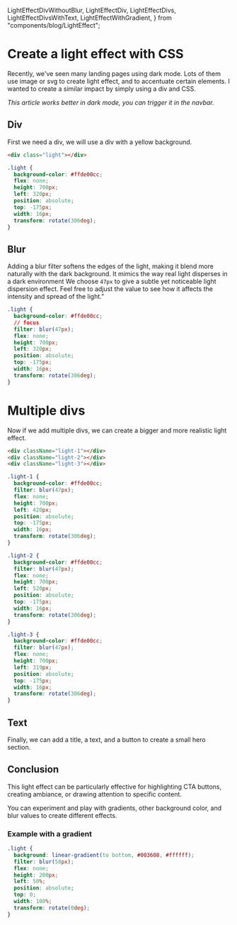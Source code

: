   LightEffectDivWithoutBlur,
  LightEffectDiv,
  LightEffectDivs,
  LightEffectDivsWithText,
  LightEffectWithGradient,
} from "components/blog/LightEffect";

<LayoutBlog>

# Create a light effect with CSS

Recently, we've seen many landing pages using dark mode.
Lots of them use image or svg to create light effect, and to accentuate certain elements.
I wanted to create a similar impact by simply using a div and CSS.

_This article works better in dark mode, you can trigger it in the navbar._

## Div

First we need a div, we will use a div with a yellow background.

<ComponentPlayground className="h-64 overflow-hidden border-none bg-black px-0 py-0">
  <LightEffectDivWithoutBlur />
</ComponentPlayground>

```html
<div class="light"></div>
```

```css
.light {
  background-color: #ffde00cc;
  flex: none;
  height: 700px;
  left: 320px;
  position: absolute;
  top: -175px;
  width: 16px;
  transform: rotate(306deg);
}
```

## Blur

Adding a blur filter softens the edges of the light, making it blend more naturally with the dark background. It mimics the way real light disperses in a dark environment
We choose `47px` to give a subtle yet noticeable light dispersion effect. Feel free to adjust the value to see how it affects the intensity and spread of the light.”

<ComponentPlayground className="h-64 overflow-hidden border-none bg-black px-0 py-0">
  <LightEffectDiv />
</ComponentPlayground>

```css
.light {
  background-color: #ffde00cc;
  // focus
  filter: blur(47px);
  flex: none;
  height: 700px;
  left: 320px;
  position: absolute;
  top: -175px;
  width: 16px;
  transform: rotate(306deg);
}
```

# Multiple divs

Now if we add multiple divs, we can create a bigger and more realistic light effect.

<ComponentPlayground className="h-64 overflow-hidden border-none bg-black px-0 py-0">
  <LightEffectDivs />
</ComponentPlayground>

```html
<div className="light-1"></div>
<div className="light-2"></div>
<div className="light-3"></div>
```

```css
.light-1 {
  background-color: #ffde00cc;
  filter: blur(47px);
  flex: none;
  height: 700px;
  left: 420px;
  position: absolute;
  top: -175px;
  width: 16px;
  transform: rotate(306deg);
}

.light-2 {
  background-color: #ffde00cc;
  filter: blur(47px);
  flex: none;
  height: 700px;
  left: 520px;
  position: absolute;
  top: -175px;
  width: 16px;
  transform: rotate(306deg);
}

.light-3 {
  background-color: #ffde00cc;
  filter: blur(47px);
  flex: none;
  height: 700px;
  left: 319px;
  position: absolute;
  top: -175px;
  width: 16px;
  transform: rotate(306deg);
}
```

## Text

Finally, we can add a title, a text, and a button to create a small hero section.

<ComponentPlayground className="h-64 overflow-hidden border-none bg-black px-0 py-0">
  <LightEffectDivsWithText />
</ComponentPlayground>

## Conclusion

This light effect can be particularly effective for highlighting CTA buttons, creating ambiance, or drawing attention to specific content.

You can experiment and play with gradients, other background color, and blur values to create different effects.

### Example with a gradient

<ComponentPlayground className="h-64 overflow-hidden border-none bg-black px-0 py-0">
  <LightEffectWithGradient />
</ComponentPlayground>

```css
.light {
  background: linear-gradient(to bottom, #003608, #ffffff);
  filter: blur(58px);
  flex: none;
  height: 200px;
  left: 50%;
  position: absolute;
  top: 0;
  width: 100%;
  transform: rotate(0deg);
}
```

</LayoutBlog>
